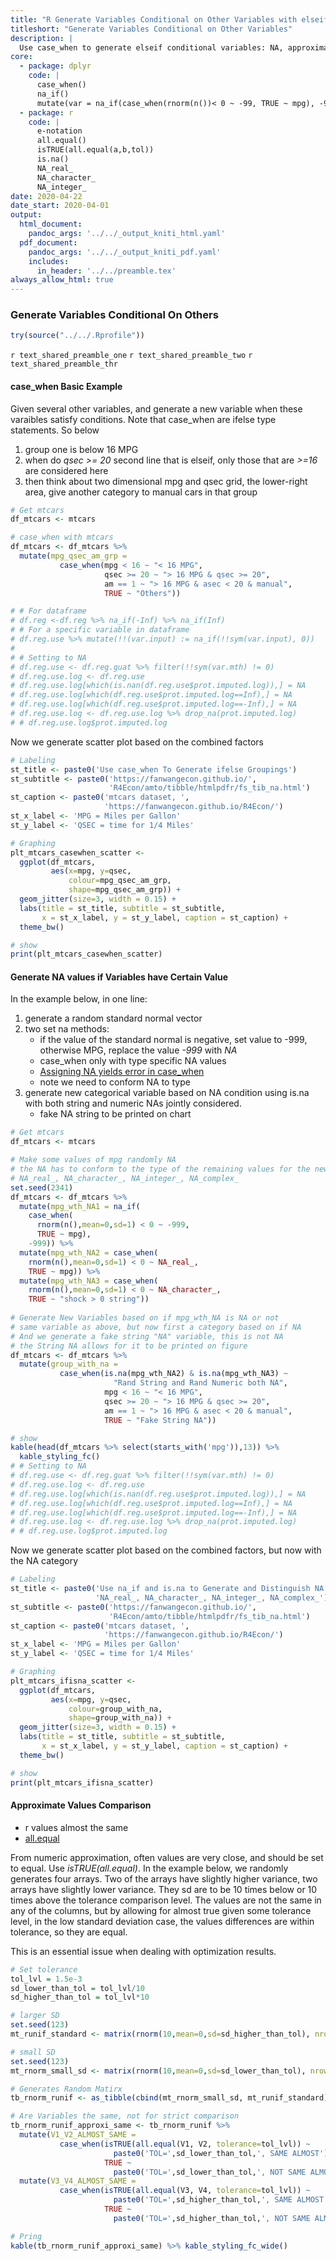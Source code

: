 ```yaml
---
title: "R Generate Variables Conditional on Other Variables with elseif, Approximate all.equals(), na_if() and is.na(), etc (dplyr)"
titleshort: "Generate Variables Conditional on Other Variables"
description: |
  Use case_when to generate elseif conditional variables: NA, approximate difference, etc.
core:
  - package: dplyr
    code: |
      case_when()
      na_if()
      mutate(var = na_if(case_when(rnorm(n())< 0 ~ -99, TRUE ~ mpg), -99))
  - package: r
    code: |
      e-notation
      all.equal()
      isTRUE(all.equal(a,b,tol))
      is.na()
      NA_real_
      NA_character_
      NA_integer_
date: 2020-04-22
date_start: 2020-04-01
output:
  html_document:
    pandoc_args: '../../_output_kniti_html.yaml'
  pdf_document:
    pandoc_args: '../../_output_kniti_pdf.yaml'
    includes:
      in_header: '../../preamble.tex'
always_allow_html: true
---
```


### Generate Variables Conditional On Others

```r
try(source("../../.Rprofile"))
```

`r text_shared_preamble_one`
`r text_shared_preamble_two`
`r text_shared_preamble_thr`

#### case_when Basic Example

Given several other variables, and generate a new variable when these varaibles satisfy conditions. Note that case_when are ifelse type statements. So below

1. group one is below 16 MPG
2. when do *qsec >= 20* second line that is elseif, only those that are *>=16* are considered here
3. then think about two dimensional mpg and qsec grid, the lower-right area, give another category to manual cars in that group

```r
# Get mtcars
df_mtcars <- mtcars

# case_when with mtcars
df_mtcars <- df_mtcars %>%
  mutate(mpg_qsec_am_grp = 
           case_when(mpg < 16 ~ "< 16 MPG",
                     qsec >= 20 ~ "> 16 MPG & qsec >= 20",
                     am == 1 ~ "> 16 MPG & asec < 20 & manual",
                     TRUE ~ "Others"))

# # For dataframe
# df.reg <-df.reg %>% na_if(-Inf) %>% na_if(Inf)
# # For a specific variable in dataframe
# df.reg.use %>% mutate(!!(var.input) := na_if(!!sym(var.input), 0))
# 
# # Setting to NA
# df.reg.use <- df.reg.guat %>% filter(!!sym(var.mth) != 0)
# df.reg.use.log <- df.reg.use
# df.reg.use.log[which(is.nan(df.reg.use$prot.imputed.log)),] = NA
# df.reg.use.log[which(df.reg.use$prot.imputed.log==Inf),] = NA
# df.reg.use.log[which(df.reg.use$prot.imputed.log==-Inf),] = NA
# df.reg.use.log <- df.reg.use.log %>% drop_na(prot.imputed.log)
# # df.reg.use.log$prot.imputed.log
```

Now we generate scatter plot based on the combined factors
```r
# Labeling
st_title <- paste0('Use case_when To Generate ifelse Groupings')
st_subtitle <- paste0('https://fanwangecon.github.io/',
                      'R4Econ/amto/tibble/htmlpdfr/fs_tib_na.html')
st_caption <- paste0('mtcars dataset, ',
                     'https://fanwangecon.github.io/R4Econ/')
st_x_label <- 'MPG = Miles per Gallon'
st_y_label <- 'QSEC = time for 1/4 Miles'

# Graphing
plt_mtcars_casewhen_scatter <- 
  ggplot(df_mtcars, 
         aes(x=mpg, y=qsec, 
             colour=mpg_qsec_am_grp, 
             shape=mpg_qsec_am_grp)) +
  geom_jitter(size=3, width = 0.15) +
  labs(title = st_title, subtitle = st_subtitle,
       x = st_x_label, y = st_y_label, caption = st_caption) +
  theme_bw()

# show
print(plt_mtcars_casewhen_scatter)
```

#### Generate NA values if Variables have Certain Value

In the example below, in one line:

1. generate a random standard normal vector
2. two set na methods: 
    + if the value of the standard normal is negative, set value to -999, otherwise MPG, replace the value *-999* with *NA*
    + case_when only with type specific NA values
    + [Assigning NA yields error in case_when](https://github.com/tidyverse/dplyr/issues/3202#issuecomment-343601409)
    + note we need to conform NA to type
4. generate new categorical variable based on NA condition using is.na with both string and numeric NAs jointly considered. 
    + fake NA string to be printed on chart

```r
# Get mtcars
df_mtcars <- mtcars

# Make some values of mpg randomly NA
# the NA has to conform to the type of the remaining values for the new variable
# NA_real_, NA_character_, NA_integer_, NA_complex_
set.seed(2341)
df_mtcars <- df_mtcars %>% 
  mutate(mpg_wth_NA1 = na_if(
    case_when(
      rnorm(n(),mean=0,sd=1) < 0 ~ -999, 
      TRUE ~ mpg), 
    -999)) %>%
  mutate(mpg_wth_NA2 = case_when(
    rnorm(n(),mean=0,sd=1) < 0 ~ NA_real_, 
    TRUE ~ mpg)) %>%
  mutate(mpg_wth_NA3 = case_when(
    rnorm(n(),mean=0,sd=1) < 0 ~ NA_character_, 
    TRUE ~ "shock > 0 string"))
  
# Generate New Variables based on if mpg_wth_NA is NA or not
# same variable as above, but now first a category based on if NA
# And we generate a fake string "NA" variable, this is not NA
# the String NA allows for it to be printed on figure
df_mtcars <- df_mtcars %>%
  mutate(group_with_na = 
           case_when(is.na(mpg_wth_NA2) & is.na(mpg_wth_NA3) ~ 
                       "Rand String and Rand Numeric both NA", 
                     mpg < 16 ~ "< 16 MPG",
                     qsec >= 20 ~ "> 16 MPG & qsec >= 20",
                     am == 1 ~ "> 16 MPG & asec < 20 & manual",
                     TRUE ~ "Fake String NA"))

# show
kable(head(df_mtcars %>% select(starts_with('mpg')),13)) %>%
  kable_styling_fc()
# # Setting to NA
# df.reg.use <- df.reg.guat %>% filter(!!sym(var.mth) != 0)
# df.reg.use.log <- df.reg.use
# df.reg.use.log[which(is.nan(df.reg.use$prot.imputed.log)),] = NA
# df.reg.use.log[which(df.reg.use$prot.imputed.log==Inf),] = NA
# df.reg.use.log[which(df.reg.use$prot.imputed.log==-Inf),] = NA
# df.reg.use.log <- df.reg.use.log %>% drop_na(prot.imputed.log)
# # df.reg.use.log$prot.imputed.log
```

Now we generate scatter plot based on the combined factors, but now with the NA category

```r
# Labeling
st_title <- paste0('Use na_if and is.na to Generate and Distinguish NA Values\n',
                   'NA_real_, NA_character_, NA_integer_, NA_complex_')
st_subtitle <- paste0('https://fanwangecon.github.io/',
                      'R4Econ/amto/tibble/htmlpdfr/fs_tib_na.html')
st_caption <- paste0('mtcars dataset, ',
                     'https://fanwangecon.github.io/R4Econ/')
st_x_label <- 'MPG = Miles per Gallon'
st_y_label <- 'QSEC = time for 1/4 Miles'

# Graphing
plt_mtcars_ifisna_scatter <- 
  ggplot(df_mtcars, 
         aes(x=mpg, y=qsec, 
             colour=group_with_na, 
             shape=group_with_na)) +
  geom_jitter(size=3, width = 0.15) +
  labs(title = st_title, subtitle = st_subtitle,
       x = st_x_label, y = st_y_label, caption = st_caption) +
  theme_bw()

# show
print(plt_mtcars_ifisna_scatter)
```

#### Approximate Values Comparison

- r values almost the same
- [all.equal](https://stat.ethz.ch/R-manual/R-patched/library/base/html/all.equal.html)

From numeric approximation, often values are very close, and should be set to equal. Use *isTRUE(all.equal)*. In the example below, we randomly generates four arrays. Two of the arrays have slightly higher variance, two arrays have slightly lower variance. They sd are to be 10 times below or 10 times above the tolerance comparison level. The values are not the same in any of the columns, but by allowing for almost true given some tolerance level, in the low standard deviation case, the values differences are within tolerance, so they are equal. 

This is an essential issue when dealing with optimization results. 


```r
# Set tolerance 
tol_lvl = 1.5e-3
sd_lower_than_tol = tol_lvl/10
sd_higher_than_tol = tol_lvl*10

# larger SD
set.seed(123)
mt_runif_standard <- matrix(rnorm(10,mean=0,sd=sd_higher_than_tol), nrow=5, ncol=2)

# small SD
set.seed(123)
mt_rnorm_small_sd <- matrix(rnorm(10,mean=0,sd=sd_lower_than_tol), nrow=5, ncol=2)

# Generates Random Matirx
tb_rnorm_runif <- as_tibble(cbind(mt_rnorm_small_sd, mt_runif_standard))

# Are Variables the same, not for strict comparison
tb_rnorm_runif_approxi_same <- tb_rnorm_runif %>%
  mutate(V1_V2_ALMOST_SAME = 
           case_when(isTRUE(all.equal(V1, V2, tolerance=tol_lvl)) ~ 
                       paste0('TOL=',sd_lower_than_tol,', SAME ALMOST'),
                     TRUE ~ 
                       paste0('TOL=',sd_lower_than_tol,', NOT SAME ALMOST'))) %>%
  mutate(V3_V4_ALMOST_SAME =
           case_when(isTRUE(all.equal(V3, V4, tolerance=tol_lvl)) ~ 
                       paste0('TOL=',sd_higher_than_tol,', SAME ALMOST'),
                     TRUE ~ 
                       paste0('TOL=',sd_higher_than_tol,', NOT SAME ALMOST')))

# Pring
kable(tb_rnorm_runif_approxi_same) %>% kable_styling_fc_wide()
```
